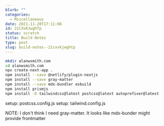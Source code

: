 ```yaml
---
blurb: ""
categories:
  - Miscellaneous
date: 2021-11-20T17:11:08
id: 21CXvKJwghTp
status: scratch
title: Build Notes
type: post
slug: build-notes--21cxvkjwghtp
---
```


```bash
mkdir alanwsmith.com
cd alanwsmith.com
npx create-next-app .
npm install --save @netlify/plugin-nextjs
npm install --save gray-matter
npm install --save mdx-bundler esbuild
npm install prismjs
npm install -D tailwindcss@latest postcss@latest autoprefixer@latest
```


setup: postcss.config.js 
setup: tailwind.config.js

NOTE: I don't think I need gray-matter. It looks like mdx-bunder might provide frontmatter








